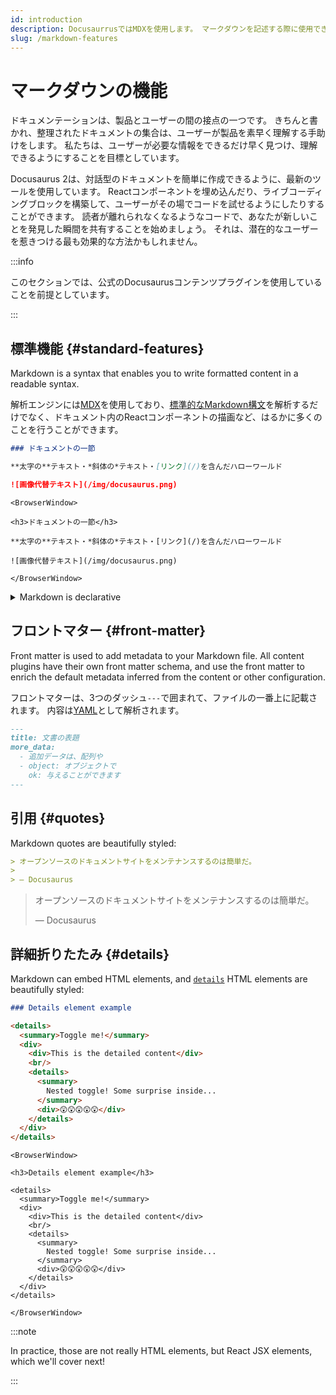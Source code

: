 ```yaml
---
id: introduction
description: DocusaurrusではMDXを使用します。 マークダウンを記述する際に使用できるDocusaurus特有の機能について詳しく確認しましょう。
slug: /markdown-features
---
```


# マークダウンの機能


ドキュメンテーションは、製品とユーザーの間の接点の一つです。 きちんと書かれ、整理されたドキュメントの集合は、ユーザーが製品を素早く理解する手助けをします。 私たちは、ユーザーが必要な情報をできるだけ早く見つけ、理解できるようにすることを目標としています。

Docusaurus 2は、対話型のドキュメントを簡単に作成できるように、最新のツールを使用しています。 Reactコンポーネントを埋め込んだり、ライブコーディングブロックを構築して、ユーザーがその場でコードを試せるようにしたりすることができます。 読者が離れられなくなるようなコードで、あなたが新しいことを発見した瞬間を共有することを始めましょう。 それは、潜在的なユーザーを惹きつける最も効果的な方法かもしれません。

:::info

このセクションでは、公式のDocusaurusコンテンツプラグインを使用していることを前提としています。

:::

## 標準機能 {#standard-features}

Markdown is a syntax that enables you to write formatted content in a readable syntax.

解析エンジンには[MDX](https://mdxjs.com/)を使用しており、[標準的なMarkdown構文](https://daringfireball.net/projects/markdown/syntax)を解析するだけでなく、ドキュメント内のReactコンポーネントの描画など、はるかに多くのことを行うことができます。

```md
### ドキュメントの一節

**太字の**テキスト・*斜体の*テキスト・[リンク](/)を含んだハローワールド

![画像代替テキスト](/img/docusaurus.png)
```

```mdx-code-block
<BrowserWindow>

<h3>ドキュメントの一節</h3>

**太字の**テキスト・*斜体の*テキスト・[リンク](/)を含んだハローワールド

![画像代替テキスト](/img/docusaurus.png)

</BrowserWindow>
```

<details>

<summary>Markdown is declarative</summary>

Some may assume a 1-1 correlation between Markdown and HTML, e.g., `![Preview](/img/docusaurus.png)` will always become `<img src="/img/docusaurus.png" alt="Preview" />`, as-is. However, _that is not the case_.

The Markdown syntax `![message](url)` only declaratively tells Docusaurus that an image needs to be inserted here, but we may do other things like transforming a [file path to URL path](./markdown-features-assets.mdx#images), so the generated markup may differ from the output of other Markdown renderers, or a naïve hand-transcription to the equivalent JSX/HTML code.

In general, you should only assume the _semantics_ of the markup (```` ``` ```` fences become [code blocks](./markdown-features-code-blocks.mdx); `>` becomes [quotes](#quotes), etc.), but not the actual compiled output.

</details>

## フロントマター {#front-matter}

Front matter is used to add metadata to your Markdown file. All content plugins have their own front matter schema, and use the front matter to enrich the default metadata inferred from the content or other configuration.

フロントマターは、3つのダッシュ`---`で囲まれて、ファイルの一番上に記載されます。 内容は[YAML](https://yaml.org/spec/1.2.2/)として解析されます。

```md
---
title: 文書の表題
more_data:
  - 追加データは、配列や
  - object: オブジェクトで
    ok: 与えることができます
---
```

## 引用 {#quotes}

Markdown quotes are beautifully styled:

```md
> オープンソースのドキュメントサイトをメンテナンスするのは簡単だ。
>
> — Docusaurus
```

<BrowserWindow>

> オープンソースのドキュメントサイトをメンテナンスするのは簡単だ。
>
> — Docusaurus

</BrowserWindow>

## 詳細折りたたみ {#details}

Markdown can embed HTML elements, and [`details`](https://developer.mozilla.org/en-US/docs/Web/HTML/Element/details) HTML elements are beautifully styled:

```md
### Details element example

<details>
  <summary>Toggle me!</summary>
  <div>
    <div>This is the detailed content</div>
    <br/>
    <details>
      <summary>
        Nested toggle! Some surprise inside...
      </summary>
      <div>😲😲😲😲😲</div>
    </details>
  </div>
</details>
```

```mdx-code-block
<BrowserWindow>

<h3>Details element example</h3>

<details>
  <summary>Toggle me!</summary>
  <div>
    <div>This is the detailed content</div>
    <br/>
    <details>
      <summary>
        Nested toggle! Some surprise inside...
      </summary>
      <div>😲😲😲😲😲</div>
    </details>
  </div>
</details>

</BrowserWindow>
```

:::note

In practice, those are not really HTML elements, but React JSX elements, which we'll cover next!

:::
